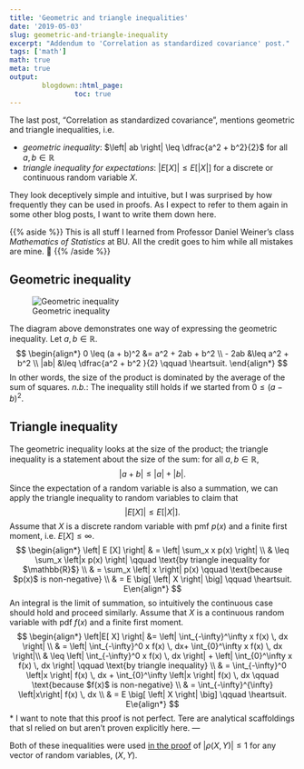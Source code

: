 ```yaml
---
title: 'Geometric and triangle inequalities'
date: '2019-05-03'
slug: geometric-and-triangle-inequality
excerpt: "Addendum to 'Correlation as standardized covariance' post."
tags: ['math']
math: true
meta: true
output:
        blogdown::html_page:
                toc: true
---
```


The last post, "Correlation as standardized covariance", mentions geometric and triangle inequalities, i.e.

- *geometric inequality*: $\left| ab \right| \leq \dfrac{a^2 + b^2}{2}$ for all $a, b \in \mathbb{R}$
- *triangle inequality for expectations*: $\left| E [X] \right| \leq E [ \left| X \right|]$ for a discrete or continuous random variable $X$.

They look deceptively simple and intuitive, but I was surprised by how frequently they can be used in proofs. As I expect to refer to them again in some other blog posts, I want to write them down here. 


{{% aside %}}
This is all stuff I learned from Professor Daniel Weiner's class *Mathematics of Statistics* at BU. All the credit goes to him while all mistakes are mine. 💁 
{{% /aside %}}


## Geometric inequality

![Geometric inequality](/posts/2019-05-03-geometric-and-triangle-inequality_files/tikz-diagram.png)

The diagram above demonstrates one way of expressing the geometric inequality. Let $a, b \in \mathbb{R}$.  
        $$
        \begin{align*}
        0 \leq (a + b)^2  &= a^2 + 2ab + b^2 \\
         - 2ab &\leq a^2 + b^2 \\
         |ab| &\leq \dfrac{a^2 + b^2 }{2} \qquad \heartsuit.
        \end{align*}
        $$
In other words, the size of the product is dominated by the average of the sum of squares. 
*n.b.*: The inequality still holds if we started from $0 \leq (a-b)^2$. 



## Triangle inequality

The geometric inequality looks at the size of the product; the triangle inequality is a statement about the size of the sum: for all $a, b \in \mathbb{R}$,
        $$ \left| a + b \right| \leq \left| a \right| + \left| b \right|.$$
Since the expectation of a random variable is also a summation, we can apply the triangle inequality to random variables to claim that
        $$ \left| E [X] \right| \leq E \big[ \left| X \right| \big].$$
Assume that $X$ is a discrete random variable with pmf $p(x)$ and a finite first moment, i.e. $E[X] \leq \infty$.
$$
\begin{align*}
        \left| E [X] \right| & = \left| \sum_x x p(x) \right| \\
        & \leq \sum_x \left|x  p(x) \right| \qquad \text{by triangle inequality for $\mathbb{R}$} \\
        & = \sum_x \left| x \right| p(x) \qquad \text{because $p(x)$ is non-negative} \\
        & = E \big[ \left| X \right| \big] \qquad \heartsuit.
E\en{align*}
$$
An integral is the limit of summation, so intuitively the continuous case should hold and proceed similarly. Assume that $X$ is a continuous random variable with pdf $f(x)$ and a finite first moment.
       $$
       \begin{align*}
       \left|E[ X] \right| &= \left| \int_{-\infty}^\infty x f(x) \, dx \right| \\
       & =  \left| \int_{-\infty}^0 x f(x) \, dx+ \int_{0}^\infty x f(x) \, dx \right|\\
       & \leq \left| \int_{-\infty}^0 x f(x) \, dx \right| + \left| \int_{0}^\infty x f(x) \, dx \right| \qquad \text{by triangle inequality} \\
       & = \int_{-\infty}^0 \left|x \right| f(x) \, dx + \int_{0}^\infty \left|x \right| f(x) \, dx \qquad \text{because $f(x)$ is non-negative} \\
       & = \int_{-\infty}^{\infty} \left|x\right| f(x) \, dx \\
       & = E \big[  \left| X \right| \big] \qquad \heartsuit.
       E\e{align*}
       $$
*
I want to note that this proof is not perfect. Tere are analytical scaffoldings that sI relied on but aren't proven explicitly here. 
---

Both of these inequalities were used [in the proof](https://asakomikami.com/2019/05/01/correlation-is-just-standardized-covariance/) of $\left| \rho(X, Y) \right| \leq 1$ for any vector of random variables, $(X, Y)$. 


       